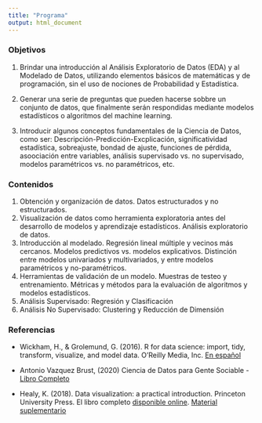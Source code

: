 ```yaml
---
title: "Programa"
output: html_document
---
```



### Objetivos
1. Brindar una introducción al Análisis Exploratorio de Datos (EDA) y al Modelado de Datos, utilizando elementos básicos de matemáticas y de programación, sin el uso de nociones de Probabilidad y Estadística. 

2. Generar una serie de preguntas que pueden hacerse sobbre un conjunto de datos, que finalmente serán respondidas mediante modelos estadísticos o algoritmos del machine learning.

3. Introducir algunos conceptos fundamentales de la Ciencia de Datos, como ser: Descripción-Predicción-Excplicación, significatividad estadística, sobreajuste, bondad de ajuste, funciones de pérdida, asoociación entre variables, análisis supervisado vs. no supervisado, modelos paramétricos vs. no paramétricos, etc.

### Contenidos
1. Obtención y organización de datos. Datos estructurados y no estructurados.
2. Visualización de datos como herramienta exploratoria antes del desarrollo de modelos y aprendizaje estadísticos. Análisis exploratorio de datos.
3. Introducción al modelado. Regresión lineal múltiple y vecinos más cercanos. Modelos predictivos vs. modelos explicativos. Distinción entre modelos univariados y multivariados, y entre modelos paramétricos y no-paramétricos.
4. Herramientas de validación de un modelo. Muestras de testeo y entrenamiento. Métricas y métodos para la evaluación de algoritmos y modelos estadísticos.
5. Análisis Supervisado: Regresión y Clasificación
6. Análisis No Supervisado: Clustering y Reducción de Dimensión


### Referencias
* Wickham, H., & Grolemund, G. (2016). R for data science: import, tidy,
transform, visualize, and model data. O'Reilly Media, Inc. [En español](https://es.r4ds.hadley.nz/)

* Antonio Vazquez Brust, (2020) Ciencia de Datos para Gente Sociable -  [Libro Completo](https://bitsandbricks.github.io/ciencia_de_datos_gente_sociable/)

* Healy, K. (2018). Data visualization: a practical introduction. Princeton University Press. El libro completo [disponible online](https://socviz.co/). [Material suplementario](https://github.com/kjhealy/socviz) 

